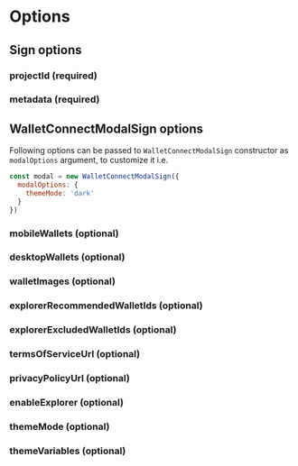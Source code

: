 
# Options

## Sign options

### projectId (required)

<ProjectIdPartial />

### metadata (required)

<MetadataPartial />

## WalletConnectModalSign options

Following options can be passed to `WalletConnectModalSign` constructor as `modalOptions` argument, to customize it i.e.

```js
const modal = new WalletConnectModalSign({
  modalOptions: {
    themeMode: 'dark'
  }
})
```

### mobileWallets (optional)

<MobileWalletsPartial />

### desktopWallets (optional)

<DesktopWalletsPartial />

### walletImages (optional)

<WalletImagesPartial />

### explorerRecommendedWalletIds (optional)

<ExplorerRecommendedWalletIdsPartial />

### explorerExcludedWalletIds (optional)

<ExplorerExcludedWalletIdsPartial />

### termsOfServiceUrl (optional)

<TermsOfServiceUrlPartial />

### privacyPolicyUrl (optional)

<PrivacyPolicyUrlPartial />

### enableExplorer (optional)

<EnableExplorerPartial />

### themeMode (optional)

<ThemeModePartial />

### themeVariables (optional)

<ThemeVariablesPartial />
